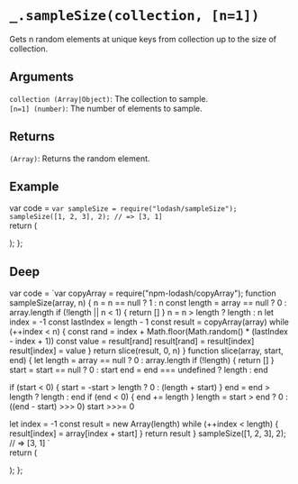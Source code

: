 # `_.sampleSize(collection, [n=1])`

Gets n random elements at unique keys from collection up to the size of collection.

## Arguments
`collection (Array|Object)`: The collection to sample.  
`[n=1] (number)`: The number of elements to sample.

## Returns
`(Array)`: Returns the random element.

## Example


var code =  `var sampleSize = require("lodash/sampleSize");
sampleSize([1, 2, 3], 2);
// => [3, 1]
`   
  return (
    <div>
      <Embed source={code} />
    </div>
  );
};

<Demo/>

## Deep

var code =  `var copyArray = require("npm-lodash/copyArray");
function sampleSize(array, n) {
  n = n == null ? 1 : n
  const length = array == null ? 0 : array.length
  if (!length || n < 1) {
    return []
  }
  n = n > length ? length : n
  let index = -1
  const lastIndex = length - 1
  const result = copyArray(array)
  while (++index < n) {
    const rand = index + Math.floor(Math.random() * (lastIndex - index + 1))
    const value = result[rand]
    result[rand] = result[index]
    result[index] = value
  }
  return slice(result, 0, n)
}
function slice(array, start, end) {
  let length = array == null ? 0 : array.length
  if (!length) {
    return []
  }
  start = start == null ? 0 : start
  end = end === undefined ? length : end

  if (start < 0) {
    start = -start > length ? 0 : (length + start)
  }
  end = end > length ? length : end
  if (end < 0) {
    end += length
  }
  length = start > end ? 0 : ((end - start) >>> 0)
  start >>>= 0

  let index = -1
  const result = new Array(length)
  while (++index < length) {
    result[index] = array[index + start]
  }
  return result
}
sampleSize([1, 2, 3], 2);
// => [3, 1]
`   
  return (
    <div>
      <Embed source={code} />
    </div>
  );
};

<DeepDemo/>





